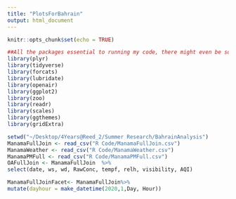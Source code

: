 ```yaml
---
title: "PlotsForBahrain"
output: html_document
---
```


```r
knitr::opts_chunk$set(echo = TRUE)
```


```r
##All the packages essential to running my code, there might even be some that I never use, but most of them are needed and they are here:
library(plyr)
library(tidyverse)
library(forcats)
library(lubridate)
library(openair)
library(ggplot2)
library(zoo)
library(readr)
library(scales)
library(ggthemes)
library(gridExtra)
```


```r
setwd("~/Desktop/4Years@Reed_2/Summer Research/BahrainAnalysis")
ManamaFullJoin <- read_csv("R Code/ManamaFullJoin.csv")
ManamaWeather <- read_csv("R Code/ManamaWeather.csv")
ManamaPMFull <- read_csv("R Code/ManamaPMFull.csv")
OAFullJoin <- ManamaFullJoin  %>%
select(date, ws, wd, RawConc, tempf, relh, visibility, AQI) 
```

```r
ManamaFullJoinFacet<- ManamaFullJoin%>%
mutate(dayhour = make_datetime(2020,1,Day, Hour))




```


```r

```


```r

```


```r

```


```r

```



```r

```


```r

```


```r

```


```r

```


```r

```


```r

```


```r

```



```r

```